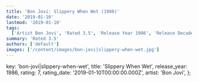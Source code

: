 ```yaml
---
title: 'Bon Jovi: Slippery When Wet (1986)'
date: '2019-01-10'
lastmod: '2019-01-10'
tags:
  ['Artist Bon Jovi', 'Rated 3.5', 'Release Year 1986', 'Release Decade 1980']
summary: 'Rated 3.5'
authors: ['default']
images: ['/content/images/bon-jovi|slippery-when-wet.jpg']
---
```


  key: 'bon-jovi|slippery-when-wet',
  title: 'Slippery When Wet',
  release_year: 1986,
  rating: 7,
  rating_date: '2019-01-10T00:00:00.000Z',
  artist: 'Bon Jovi',
};

<MusicRating data={data} />
